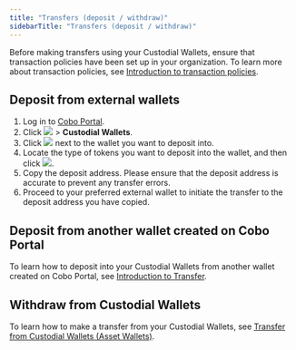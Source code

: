 ```yaml
---
title: "Transfers (deposit / withdraw)"
sidebarTitle: "Transfers (deposit / withdraw)"
---
```


<Note>Before making transfers using your Custodial Wallets, ensure that transaction policies have been set up in your organization. To learn more about transaction policies, see <a href="/en/portal/risk-controls/tx-policies-overview">Introduction to transaction policies</a>.</Note>

## Deposit from external wallets

1. Log in to [Cobo Portal](https://portal.cobo.com/login).
2. Click <img src="/en/images/mpc-wallet/wallets-icon.svg" className="icon"></img> > **Custodial Wallets**.
3. Click <img src="/en/images/common/icon_view.svg" className="icon"></img> next to the wallet you want to deposit into.
4. Locate the type of tokens you want to deposit into the wallet, and then click <img src="/en/images/mpc-wallet/icon_deposit.svg" className="icon"></img>.
5. Copy the deposit address. Please ensure that the deposit address is accurate to prevent any transfer errors.
6. Proceed to your preferred external wallet to initiate the transfer to the deposit address you have copied.

## Deposit from another wallet created on Cobo Portal

To learn how to deposit into your Custodial Wallets from another wallet created on Cobo Portal, see [Introduction to Transfer](/en/portal/transfers/introduction).

## Withdraw from Custodial Wallets

To learn how to make a transfer from your Custodial Wallets, see [Transfer from Custodial Wallets (Asset Wallets)](/en/portal/transfers/from-custodial-wallets).

